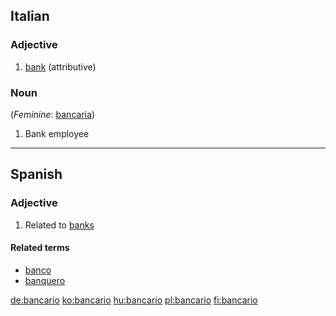 ==Italian==

===Adjective===
{{it-adj|bancar|io|ia|i|ie}}

# [[bank]] (attributive)

===Noun===
{{it-noun|bancar|m|io|i}} (''Feminine'': [[bancaria]])

# Bank employee

----

==Spanish==

===Adjective===
{{es-adj|f=bancaria}}

# Related to [[bank]]s

====Related terms====
*[[banco]]
*[[banquero]]

[[de:bancario]]
[[ko:bancario]]
[[hu:bancario]]
[[pl:bancario]]
[[fi:bancario]]